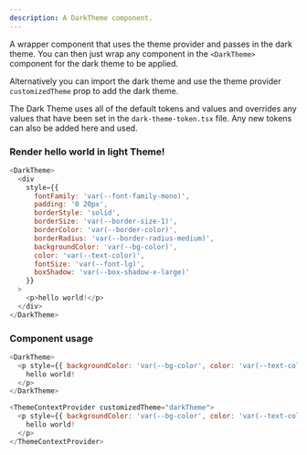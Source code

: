 ```yaml
---
description: A DarkTheme component.
---
```



A wrapper component that uses the theme provider and passes in the dark theme. You can then just wrap any component in the `<DarkTheme>` component for the dark theme to be applied.

Alternatively you can import the dark theme and use the theme provider `customizedTheme` prop to add the dark theme.

The Dark Theme uses all of the default tokens and values and overrides any values that have been set in the `dark-theme-token.tsx` file. Any new tokens can also be added here and used.

### Render hello world in light Theme!

```js live
<DarkTheme>
  <div
    style={{
      fontFamily: 'var(--font-family-mono)',
      padding: '0 20px',
      borderStyle: 'solid',
      borderSize: 'var(--border-size-1)',
      borderColor: 'var(--border-color)',
      borderRadius: 'var(--border-radius-medium)',
      backgroundColor: 'var(--bg-color)',
      color: 'var(--text-color)',
      fontSize: 'var(--font-lg)',
      boxShadow: 'var(--box-shadow-x-large)'
    }}
  >
    <p>hello world!</p>
  </div>
</DarkTheme>
```

### Component usage

```js
<DarkTheme>
  <p style={{ backgroundColor: 'var(--bg-color', color: 'var(--text-color)' }}>
    hello world!
  </p>
</DarkTheme>
```

```js
<ThemeContextProvider customizedTheme="darkTheme">
  <p style={{ backgroundColor: 'var(--bg-color', color: 'var(--text-color)' }}>
    hello world!
  </p>
</ThemeContextProvider>
```
